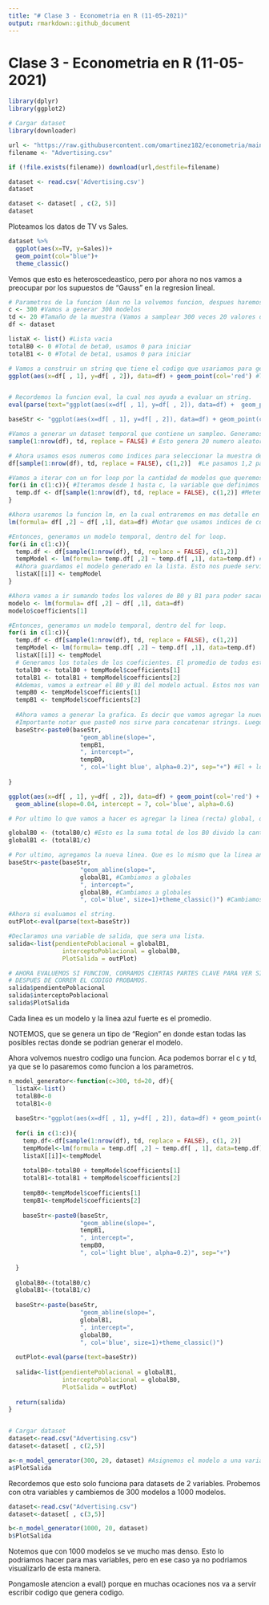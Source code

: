 ```yaml
---
title: "# Clase 3 - Econometria en R (11-05-2021)"
output: rmarkdown::github_document
---
```


# Clase 3 - Econometria en R (11-05-2021)

```r
library(dplyr)
library(ggplot2)

# Cargar dataset
library(downloader)

url <- "https://raw.githubusercontent.com/omartinez182/econometria/main/Data/Advertising.csv"
filename <- "Advertising.csv"

if (!file.exists(filename)) download(url,destfile=filename)

dataset <- read.csv('Advertising.csv')
dataset

dataset <- dataset[ , c(2, 5)]
dataset
```

Ploteamos los datos de TV vs Sales.

```r
dataset %>%
  ggplot(aes(x=TV, y=Sales))+
  geom_point(col="blue")+
  theme_classic()
```

Vemos que esto es heteroscedeastico, pero por ahora no nos vamos a preocupar por los supuestos de "Gauss" en la regresion lineal.

```r
# Parametros de la funcion (Aun no la volvemos funcion, despues haremos eso)
c <- 300 #Vamos a generar 300 modelos
td <- 20 #Tamaño de la muestra (Vamos a samplear 300 veces 20 valores distintos) recordemos que en teoria no podemos utilizar toda la poblacion, pero del sampleo vamos a generar una pseudopoblacion. Haremos bootstrapping, recordemos nuestra conversacion del sampling con o sin replacement.
df <- dataset

listaX <- list() #Lista vacia
totalB0 <- 0 #Total de beta0, usamos 0 para iniciar
totalB1 <- 0 #Total de beta1, usamos 0 para iniciar

# Vamos a construir un string que tiene el codigo que usariamos para generar el plot, ya que para cada modelo le vamos a agregar una linea al plot. (Notar que esto es Codigo que genera codigo)
ggplot(aes(x=df[ , 1], y=df[ , 2]), data=df) + geom_point(col='red') #Tomamos todas las filas en la columna 1 osea TV y el target es todas las filas en la columna 2 osea Sales. No colocamos TV o Sales directamente para hacer la funcion generica.


# Recordemos la funcion eval, la cual nos ayuda a evaluar un string.
eval(parse(text="ggplot(aes(x=df[ , 1], y=df[ , 2]), data=df) +  geom_point(col='red')")) #Vamos a correr este codigo varias veces y esto nos va a resultar en una grafica con varios modelos. 

baseStr <- "ggplot(aes(x=df[ , 1], y=df[ , 2]), data=df) + geom_point(col='red')+" #Agregamos un + que nos va a servir despues.

#Vamos a generar un dataset temporal que contiene un sampleo. Generamos una muestra de tamaño 1 hasta la cantidad de filas del dataframe. td el tamaño del sampleo definido antes.
sample(1:nrow(df), td, replace = FALSE) # Esto genera 20 numero aleatorios con una dist. de probabilidad uniforme. Corramoslo varias veces para ver que pasa.

# Ahora usamos esos numeros como indices para seleccionar la muestra del dataset. Corramoslo varias veces para ver que pasa.
df[sample(1:nrow(df), td, replace = FALSE), c(1,2)]  #Le pasamos 1,2 para seleccionar las columnas

#Vamos a iterar con un for loop por la cantidad de modelos que queremos generar
for(i in c(1:c)){ #Iteramos desde 1 hasta c, la variable que definimos arriba
  temp.df <- df[sample(1:nrow(df), td, replace = FALSE), c(1,2)] #Metemos esto a nuestro for loop.
}

#Ahora usaremos la funcion lm, en la cual entraremos en mas detalle en la siguiente clase, para generar nuestros modelos lineales. 
lm(formula= df[ ,2] ~ df[ ,1], data=df) #Notar que usamos indices de columnas para mantener todo generico. Esto esta haciendo gradient descent.

#Entonces, generamos un modelo temporal, dentro del for loop.
for(i in c(1:c)){ 
  temp.df <- df[sample(1:nrow(df), td, replace = FALSE), c(1,2)]
  tempModel <- lm(formula= temp.df[ ,2] ~ temp.df[ ,1], data=temp.df) #NOTAR que aca usamos el dataset temporal temp.df
  #Ahora guardamos el modelo generado en la lista. Esto nos puede servir mas adelante.
  listaX[[i]] <- tempModel
}

#Ahora vamos a ir sumando todos los valores de B0 y B1 para poder sacar el promedio al final. Notar lo siguiente, al generar un modelo con lm, podemos acceder al attributo coefficients que tiene el intercepto en la posicion 1 (B0), y el B1 (slope/pendiente) en la posicion 2.
modelo <- lm(formula= df[ ,2] ~ df[ ,1], data=df) 
modelo$coefficients[1]

#Entonces, generamos un modelo temporal, dentro del for loop.
for(i in c(1:c)){ 
  temp.df <- df[sample(1:nrow(df), td, replace = FALSE), c(1,2)]
  tempModel <- lm(formula= temp.df[ ,2] ~ temp.df[ ,1], data=temp.df)
  listaX[[i]] <- tempModel
  # Generamos los totales de los coeficientes. El promedio de todos estos modelos sera el mas parecido al poblacional.
  totalB0 <- totalB0 + tempModel$coefficients[1]
  totalB1 <- totalB1 + tempModel$coefficients[2]
  #Ademas, vamos a extrear el B0 y B1 del modelo actual. Estos nos van a servir para las graficas.
  tempB0 <- tempModel$coefficients[1]
  tempB1 <- tempModel$coefficients[2]
  
  #Ahora vamos a generar la grafica. Es decir que vamos agregar la nueva recta, generada por los coeficientes temporales, a la grafica que solo tenia el scatter plot de las dos variables. 
  #Importante notar que paste0 nos sirve para concatenar strings. Luego usamos la geometria abline de ggplot para generar la linea (recta)
  baseStr<-paste0(baseStr, 
                    "geom_abline(slope=",
                    tempB1,
                    ", intercept=",
                    tempB0, 
                    ", col='light blue', alpha=0.2)", sep="+") #El + lo usamos como separador porque es como que utilizaramos el codigo normal en ggplot. VEAMO un ejemplo
  
}

ggplot(aes(x=df[ , 1], y=df[ , 2]), data=df) + geom_point(col='red') +
  geom_abline(slope=0.04, intercept = 7, col='blue', alpha=0.6)

# Por ultimo lo que vamos a hacer es agregar la linea (recta) global, que es el promedio de todas las anteriores.

globalB0 <- (totalB0/c) #Esto es la suma total de los B0 divido la cantidad de modelos que especificamos con c.
globalB1 <- (totalB1/c)

# Por ultimo, agregamos la nueva linea. Que es lo mismo que la linea anterior, con unas pequeñas modificaciones. No usaremos paste0, ya que esa funcion tiene un separador por default, usaremos solo paste. RECORDEMOS que el string base (baseStr) contiene todos los modelos. 
baseStr<-paste(baseStr, 
                    "geom_abline(slope=",
                    globalB1, #Cambiamos a globales
                    ", intercept=",
                    globalB0, #Cambiamos a globales
                    ", col='blue', size=1)+theme_classic()") #Cambiamos color de la linea y tamaño para verla mejor.

#Ahora si evaluamos el string.
outPlot<-eval(parse(text=baseStr))

#Declaramos una variable de salida, que sera una lista.
salida<-list(pendientePoblacional = globalB1,
               interceptoPoblacional = globalB0,
               PlotSalida = outPlot)

# AHORA EVALUEMOS SI FUNCION, CORRAMOS CIERTAS PARTES CLAVE PARA VER SI FUNCIONA. 
# DESPUES DE CORRER EL CODIGO PROBAMOS. 
salida$pendientePoblacional
salida$interceptoPoblacional
salida$PlotSalida
```

Cada linea es un modelo y la linea azul fuerte es el promedio.

NOTEMOS, que se genera un tipo de "Region" en donde estan todas las posibles rectas donde se podrian generar el modelo. 

Ahora volvemos nuestro codigo una funcion. Aca podemos borrar el c y td, ya que se lo pasaremos como funcion a los parametros.

```r

n_model_generator<-function(c=300, td=20, df){  
  listaX<-list()
  totalB0<-0
  totalB1<-0
  
  baseStr<-"ggplot(aes(x=df[ , 1], y=df[ , 2]), data=df) + geom_point(col='red')+"
  
  for(i in c(1:c)){
    temp.df<-df[sample(1:nrow(df), td, replace = FALSE), c(1, 2)]
    tempModel<-lm(formula = temp.df[ ,2] ~ temp.df[ , 1], data=temp.df)
    listaX[[i]]<-tempModel
    
    totalB0<-totalB0 + tempModel$coefficients[1]
    totalB1<-totalB1 + tempModel$coefficients[2]
    
    tempB0<-tempModel$coefficients[1]
    tempB1<-tempModel$coefficients[2]
    
    baseStr<-paste0(baseStr, 
                    "geom_abline(slope=",
                    tempB1,
                    ", intercept=",
                    tempB0, 
                    ", col='light blue', alpha=0.2)", sep="+")
    
  }
  
  globalB0<-(totalB0/c)
  globalB1<-(totalB1/c)
  
  baseStr<-paste(baseStr, 
                    "geom_abline(slope=",
                    globalB1,
                    ", intercept=",
                    globalB0, 
                    ", col='blue', size=1)+theme_classic()")
  
  outPlot<-eval(parse(text=baseStr))
  
  salida<-list(pendientePoblacional = globalB1,
               interceptoPoblacional = globalB0,
               PlotSalida = outPlot)
  
  return(salida)
}


# Cargar dataset
dataset<-read.csv("Advertising.csv")
dataset<-dataset[ , c(2,5)]

a<-n_model_generator(300, 20, dataset) #Asignemos el modelo a una variable
a$PlotSalida
```

Recordemos que esto solo funciona para datasets de 2 variables. Probemos con otra variables y cambiemos de 300 modelos a 1000 modelos. 

```r
dataset<-read.csv("Advertising.csv")
dataset<-dataset[ , c(3,5)]

b<-n_model_generator(1000, 20, dataset)
b$PlotSalida
```

Notemos que con 1000 modelos se ve mucho mas denso. Esto lo podriamos hacer para mas variables, pero en ese caso ya no podriamos visualizarlo de esta manera.

Pongamosle atencion a eval() porque en muchas ocaciones nos va a servir escribir codigo que genera codigo.
